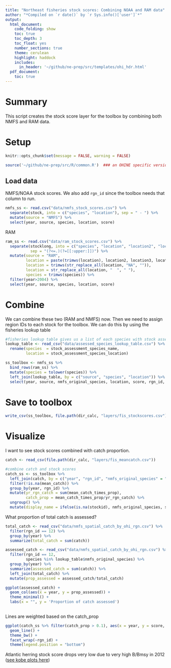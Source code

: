 ```yaml
---
title: "Northeast fisheries stock scores: Combining NOAA and RAM data"
author: "*Compiled on `r date()` by `r Sys.info()['user']`*"
output: 
  html_document:
    code_folding: show
    toc: true
    toc_depth: 3
    toc_float: yes
    number_sections: true
    theme: cerulean
    highlight: haddock
    includes: 
      in_header: '~/github/ne-prep/src/templates/ohi_hdr.html'
  pdf_document:
    toc: true
---
```


# Summary

This script creates the stock score layer for the toolbox by combining both NMFS and RAM data.

# Setup
``` r

knitr::opts_chunk$set(message = FALSE, warning = FALSE)

source('~/github/ne-prep/src/R/common.R')  ### an OHINE specific version of common.R
```

## Load data

NMFS/NOAA stock scores. We also add `rgn_id` since the toolbox needs that column to run.
```r
nmfs_ss <- read.csv("data/nmfs_stock_scores.csv") %>% 
  separate(stock, into = c("species", "location"), sep = " - ") %>%
  mutate(source = "NMFS") %>%
  select(year, source, species, location, score)
```

RAM
```r
ram_ss <- read.csv("data/ram_stock_scores.csv") %>% 
  separate(stocklong, into = c("species", "location", "location2", "location3", "location4", "location5"), 
           sep = "(?<=.)(?=[[:upper:]])") %>%
  mutate(source = "RAM",
         location = paste(trimws(location), location2, location3, location4, location5),
         location = trimws(str_replace_all(location, "NA", "")),
         location = str_replace_all(location, "  ", " "),
         species = trimws(species)) %>%
  filter(year>2004) %>%
  select(year, source, species, location, score) 
```

# Combine

We can combine these two (RAM and NMFS) now. Then we need to assign region IDs to each stock for the toolbox. We can do this by using the fisheries lookup table

```r
#fisheries lookup table gives us a list of each species with stock assessment plus info on where they are
lookup_table <- read_csv("data/assessed_species_lookup_table.csv") %>%
  rename(species  = stock_assessment_species_name,
         location = stock_assessment_species_location)

ss_toolbox <- nmfs_ss %>%
  bind_rows(ram_ss) %>%
  mutate(species = tolower(species)) %>%
  left_join(lookup_table, by = c("source", "species", "location")) %>%
  select(year, source, nmfs_original_species, location, score, rgn_id, stockid)
```


# Save to toolbox
```r
write_csv(ss_toolbox, file.path(dir_calc, "layers/fis_stockscores.csv"))
```

# Visualize

I want to see stock scores combined with catch proportion.

```r
catch <- read_csv(file.path(dir_calc, "layers/fis_meancatch.csv"))

#combine catch and stock scores
catch_ss <- ss_toolbox %>%
  left_join(catch, by = c("year", "rgn_id", "nmfs_original_species" = "species", "stockid" = "stock_id")) %>%
  filter(!is.na(mean_catch)) %>%
  group_by(year, rgn_id) %>%
  mutate(yr_rgn_catch = sum(mean_catch_times_prop),
         catch_prop = mean_catch_times_prop/yr_rgn_catch) %>%
  ungroup() %>%
  mutate(display_name = ifelse(is.na(stockid), nmfs_original_species, stockid))
```

What proportion of total catch is assessed?

```r
total_catch <- read_csv("data/nmfs_spatial_catch_by_ohi_rgn.csv") %>%
  filter(rgn_id == 12) %>%
  group_by(year) %>%
  summarize(total_catch = sum(catch))

assessed_catch <- read_csv("data/nmfs_spatial_catch_by_ohi_rgn.csv") %>%
  filter(rgn_id == 12,
         species %in% lookup_table$nmfs_original_species) %>%
  group_by(year) %>%
  summarize(assessed_catch = sum(catch)) %>%
  left_join(total_catch) %>%
  mutate(prop_assessed = assessed_catch/total_catch)

ggplot(assessed_catch) +
  geom_col(aes(x = year, y = prop_assessed)) +
  theme_minimal() +
  labs(x = "", y = 'Proportion of catch assessed')
  
```


Lines are weighted based on the catch_prop

```r
ggplot(catch_ss %>% filter(catch_prop > 0.1), aes(x = year, y = score, color = fixed_name, size=catch_prop)) +
  geom_line() +
  theme_bw() +
  facet_wrap(~rgn_id) +
  theme(legend.position = "bottom")
```

Atlantic herring stock score drops very low due to very high B/Bmsy in 2012 ([see kobe plots here]( https://ohi-northeast.github.io/ne-prep/prep/fis/stock_status_noaa.html#32_visualize))











